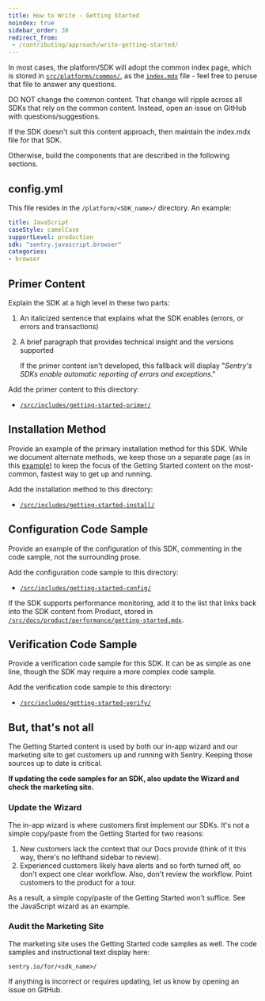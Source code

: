 ```yaml
---
title: How to Write - Getting Started
noindex: true
sidebar_order: 30
redirect_from:
 - /contributing/approach/write-getting-started/
---
```


In most cases, the platform/SDK will adopt the common index page, which is stored in [`src/platforms/common/`](https://github.com/getsentry/sentry-docs/tree/master/src/platforms/common), as the [`index.mdx`](https://github.com/getsentry/sentry-docs/blob/master/src/platforms/common/index.mdx) file - feel free to peruse that file to answer any questions.

<Alert >

DO NOT change the common content. That change will ripple across all SDKs that rely on the common content. Instead, open an issue on  GitHub with questions/suggestions.

</Alert >

If the SDK doesn't suit this content approach, then maintain the index.mdx file for that SDK.

Otherwise, build the components that are described in the following sections.

## config.yml

This file resides in the `/platform/<SDK_name>/` directory. An example:

```yaml
title: JavaScript
caseStyle: camelCase
supportLevel: production
sdk: "sentry.javascript.browser"
categories:
- browser
```

## Primer Content

Explain the SDK at a high level in these two parts:

1. An italicized sentence that explains what the SDK enables (errors, or errors and transactions)
2. A brief paragraph that provides technical insight and the versions supported

    <Note>

    If the primer content isn't developed, this fallback will display "*Sentry's SDKs enable automatic reporting of errors and exceptions*."

    </Note>

Add the primer content to this directory:

- [`/src/includes/getting-started-primer/`](https://github.com/getsentry/sentry-docs/tree/master/src/includes/getting-started-primer)

## Installation Method

Provide an example of the primary installation method for this SDK. While we document alternate methods, we keep those on a separate page (as in this [example](/platforms/javascript/install/)) to keep the focus of the Getting Started content on the most-common, fastest way to get up and running.

Add the installation method to this directory:

- [`/src/includes/getting-started-install/`](https://github.com/getsentry/sentry-docs/tree/master/src/includes/getting-started-install)

## Configuration Code Sample

Provide an example of the configuration of this SDK, commenting in the code sample, not the surrounding prose.

Add the configuration code sample to this directory:

- [`/src/includes/getting-started-config/`](https://github.com/getsentry/sentry-docs/tree/master/src/includes/getting-started-config)

<Note >

If the SDK supports performance monitoring, add it to the list that links back into the SDK content from Product, stored in [`/src/docs/product/performance/getting-started.mdx`](https://github.com/getsentry/sentry-docs/blob/master/src/docs/product/performance/getting-started.mdx).

</Note >

## Verification Code Sample

Provide a verification code sample for this SDK. It can be as simple as one line, though the SDK may require a more complex code sample.

Add the verification code sample to this directory:

- [`/src/includes/getting-started-verify/`](https://github.com/getsentry/sentry-docs/tree/master/src/includes/getting-started-verify)

## But, that's not all

The Getting Started content is used by both our in-app wizard and our marketing site to get customers up and running with Sentry. Keeping those sources up to date is critical.

**If updating the code samples for an SDK, also update the Wizard and check the marketing site.**

### Update the Wizard

The in-app wizard is where customers first implement our SDKs. It's not a simple copy/paste from the Getting Started for two reasons:

1. New customers lack the context that our Docs provide (think of it this way, there's no lefthand sidebar to review).
2. Experienced customers likely have alerts and so forth turned off, so don't expect one clear workflow. Also, don't review the workflow. Point customers to the product for a tour.

As a result, a simple copy/paste of the Getting Started won't suffice. See the JavaScript wizard as an example.

### Audit the Marketing Site

The marketing site uses the Getting Started code samples as well. The code samples and instructional text display here:

`sentry.io/for/<sdk_name>/`

If anything is incorrect or requires updating, let us know by opening an issue on GitHub.
